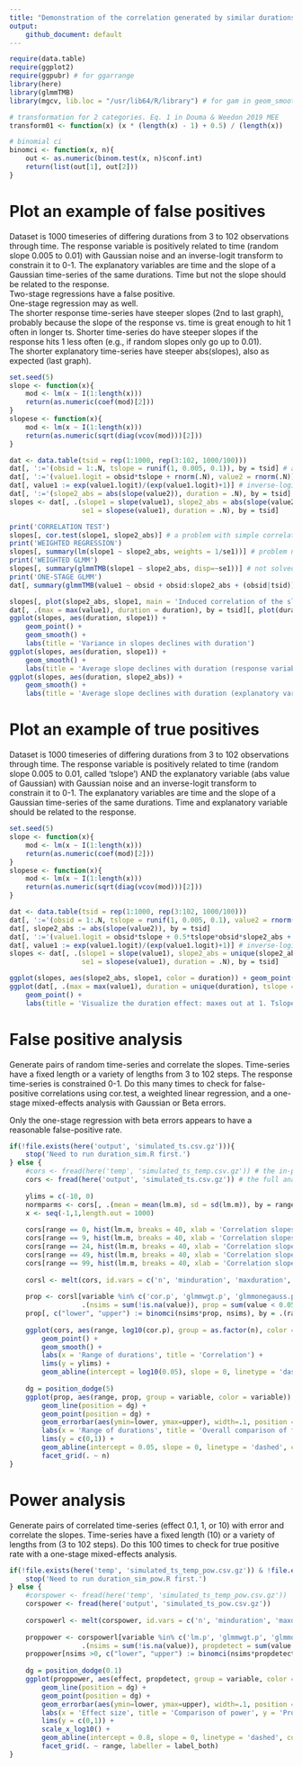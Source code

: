 ```yaml
---
title: "Demonstration of the correlation generated by similar durations"
output: 
    github_document: default
---
```


```r
require(data.table)
require(ggplot2)
require(ggpubr) # for ggarrange
library(here)
library(glmmTMB)
library(mgcv, lib.loc = "/usr/lib64/R/library") # for gam in geom_smooth to work

# transformation for 2 categories. Eq. 1 in Douma & Weedon 2019 MEE
transform01 <- function(x) (x * (length(x) - 1) + 0.5) / (length(x))

# binomial ci
binomci <- function(x, n){
    out <- as.numeric(binom.test(x, n)$conf.int)
    return(list(out[1], out[2]))
}

```

# Plot an example of false positives
Dataset is 1000 timeseries of differing durations from 3 to 102 observations through time. The response variable is positively related to time (random slope 0.005 to 0.01) with Gaussian noise and an inverse-logit transform to constrain it to 0-1. The explanatory variables are time and the slope of a Gaussian time-series of the same durations. Time but not the slope should be related to the response.  
Two-stage regressions have a false positive.  
One-stage regression may as well.  
The shorter response time-series have steeper slopes (2nd to last graph), probably because the slope of the response vs. time is great enough to hit 1 often in longer ts. Shorter time-series do have steeper slopes if the response hits 1 less often (e.g., if random slopes only go up to 0.01).  
The shorter explanatory time-series have steeper abs(slopes), also as expected (last graph).
```r
set.seed(5)
slope <- function(x){
    mod <- lm(x ~ I(1:length(x)))
    return(as.numeric(coef(mod)[2]))
}
slopese <- function(x){
    mod <- lm(x ~ I(1:length(x)))
    return(as.numeric(sqrt(diag(vcov(mod)))[2]))
}

dat <- data.table(tsid = rep(1:1000, rep(3:102, 1000/100)))
dat[, ':='(obsid = 1:.N, tslope = runif(1, 0.005, 0.1)), by = tsid] # add time counter and a random slope for each tsid
dat[, ':='(value1.logit = obsid*tslope + rnorm(.N), value2 = rnorm(.N))] # create random ts. value1 has a positive slope like dissimilarites and is on a logit scale.
dat[, value1 := exp(value1.logit)/(exp(value1.logit)+1)] # inverse-logit for value 1
dat[, ':='(slope2_abs = abs(slope(value2)), duration = .N), by = tsid] # explanatory slopes for one-stage model
slopes <- dat[, .(slope1 = slope(value1), slope2_abs = abs(slope(value2)),
                  se1 = slopese(value1), duration = .N), by = tsid]

print('CORRELATION TEST')
slopes[, cor.test(slope1, slope2_abs)] # a problem with simple correlation in this example
print('WEIGHTED REGRESSION')
slopes[, summary(lm(slope1 ~ slope2_abs, weights = 1/se1))] # problem not solved by weighting
print('WEIGHTED GLMM')
slopes[, summary(glmmTMB(slope1 ~ slope2_abs, disp=~se1))] # not solved by glmmTMB and dispersion
print('ONE-STAGE GLMM')
dat[, summary(glmmTMB(value1 ~ obsid + obsid:slope2_abs + (obsid|tsid)))] # maybe addressed by a one-stage model

slopes[, plot(slope2_abs, slope1, main = 'Induced correlation of the slopes')]
dat[, .(max = max(value1), duration = duration), by = tsid][, plot(duration, max, main = 'Maximum value asymptote')]
ggplot(slopes, aes(duration, slope1)) +
    geom_point() +
    geom_smooth() +
    labs(title = 'Variance in slopes declines with duration')
ggplot(slopes, aes(duration, slope1)) +
    geom_smooth() +
    labs(title = 'Average slope declines with duration (response variable)')
ggplot(slopes, aes(duration, slope2_abs)) +
    geom_smooth() +
    labs(title = 'Average slope declines with duration (explanatory variable')
```

# Plot an example of true positives
Dataset is 1000 timeseries of differing durations from 3 to 102 observations through time. The response variable is positively related to time (random slope 0.005 to 0.01, called 'tslope') AND the explanatory variable (abs value of Gaussian) with Gaussian noise and an inverse-logit transform to constrain it to 0-1. The explanatory variables are time and the slope of a Gaussian time-series of the same durations. Time and explanatory variable should be related to the response.  

```r
set.seed(5)
slope <- function(x){
    mod <- lm(x ~ I(1:length(x)))
    return(as.numeric(coef(mod)[2]))
}
slopese <- function(x){
    mod <- lm(x ~ I(1:length(x)))
    return(as.numeric(sqrt(diag(vcov(mod)))[2]))
}

dat <- data.table(tsid = rep(1:1000, rep(3:102, 1000/100)))
dat[, ':='(obsid = 1:.N, tslope = runif(1, 0.005, 0.1), value2 = rnorm(.N), duration = .N, e = rnorm(.N, 0, 0.1)), by = tsid] # add time counter, a random temporal slope for each tsid, a random explanatory variable, and error
dat[, slope2_abs := abs(slope(value2)), by = tsid]
dat[, ':='(value1.logit = obsid*tslope + 0.5*tslope*obsid*slope2_abs + e)] # value1 has a positive slope like dissimilarites and is on a logit scale. Positively related to slope2.
dat[, value1 := exp(value1.logit)/(exp(value1.logit)+1)] # inverse-logit for value 1
slopes <- dat[, .(slope1 = slope(value1), slope2_abs = unique(slope2_abs),
                  se1 = slopese(value1), duration = .N), by = tsid]

ggplot(slopes, aes(slope2_abs, slope1, color = duration)) + geom_point() + geom_smooth()
ggplot(dat[, .(max = max(value1), duration = unique(duration), tslope = unique(tslope)), by = tsid], aes(duration, max, color = tslope)) +
    geom_point() +
    labs(title = 'Visualize the duration effect: maxes out at 1. Tslope is the slope vs. time')

```

# False positive analysis
Generate pairs of random time-series and correlate the slopes. Time-series have a fixed length or a variety of lengths from 3 to 102 steps. The response time-series is constrained 0-1. Do this many times to check for false-positive correlations using cor.test, a weighted linear regression, and a one-stage mixed-effects analysis with Gaussian or Beta errors.  

Only the one-stage regression with beta errors appears to have a reasonable false-positive rate.
```r
if(!file.exists(here('output', 'simulated_ts.csv.gz'))){
    stop('Need to run duration_sim.R first.')
} else {
    #cors <- fread(here('temp', 'simulated_ts_temp.csv.gz')) # the in-progress analysis
    cors <- fread(here('output', 'simulated_ts.csv.gz')) # the full analysis
    
    ylims = c(-10, 0)
    normparms <- cors[, .(mean = mean(lm.m), sd = sd(lm.m)), by = range] # parameters for Gaussian curves on each histogram
    x <- seq(-1,1,length.out = 1000)
    
    cors[range == 0, hist(lm.m, breaks = 40, xlab = 'Correlation slopes', main = 'Range = 0', freq = FALSE)]; normparms[range == 0, lines(x, dnorm(x,mean, sd))]
    cors[range == 9, hist(lm.m, breaks = 40, xlab = 'Correlation slopes', main = 'Range = 9', freq = FALSE)]; normparms[range == 9, lines(x, dnorm(x,mean, sd))]
    cors[range == 24, hist(lm.m, breaks = 40, xlab = 'Correlation slopes', main = 'Range = 24', freq = FALSE)]; normparms[range == 24, lines(x, dnorm(x,mean, sd))]
    cors[range == 49, hist(lm.m, breaks = 40, xlab = 'Correlation slopes', main = 'Range = 49', freq = FALSE)]; normparms[range == 49, lines(x, dnorm(x,mean, sd))]
    cors[range == 99, hist(lm.m, breaks = 40, xlab = 'Correlation slopes', main = 'Range = 99', freq = FALSE)]; normparms[range == 99, lines(x, dnorm(x,mean, sd))]
    
    corsl <- melt(cors, id.vars = c('n', 'minduration', 'maxduration', 'name', 'range'), measure.vars = c('cor.p', 'cor.cor', 'lm.m', 'glmmwgt.p', 'glmmwgt.beta', 'glmmonegauss.p', 'glmmonegauss.beta', 'glmmonebeta.p', 'glmmonebeta.beta'))
    
    prop <- corsl[variable %in% c('cor.p', 'glmmwgt.p', 'glmmonegauss.p', 'glmmonebeta.p'), 
                  .(nsims = sum(!is.na(value)), prop = sum(value < 0.05, na.rm=TRUE)/sum(!is.na(value), na.rm=TRUE)), by = c("range", "n", "variable")]
    prop[, c("lower", "upper") := binomci(nsims*prop, nsims), by = .(range, n, variable)]
    
    ggplot(cors, aes(range, log10(cor.p), group = as.factor(n), color = as.factor(n))) +
        geom_point() +
        geom_smooth() +
        labs(x = 'Range of durations', title = 'Correlation') +
        lims(y = ylims) +
        geom_abline(intercept = log10(0.05), slope = 0, linetype = 'dashed', color = 'red')
    
    dg = position_dodge(5)
    ggplot(prop, aes(range, prop, group = variable, color = variable)) +
        geom_line(position = dg) +
        geom_point(position = dg) +
        geom_errorbar(aes(ymin=lower, ymax=upper), width=.1, position = dg) +
        labs(x = 'Range of durations', title = 'Overall comparison of false positive rates', y = 'Proportion false positive') +
        lims(y = c(0,1)) +
        geom_abline(intercept = 0.05, slope = 0, linetype = 'dashed', color = 'red') +
        facet_grid(. ~ n)
}
```
         
         
# Power analysis
Generate pairs of correlated time-series (effect 0.1, 1, or 10) with error and correlate the slopes. Time-series have a fixed length (10) or a variety of lengths from (3 to 102 steps). Do this 100 times to check for true positive rate with a one-stage mixed-effects analysis.  
```r
if(!file.exists(here('temp', 'simulated_ts_temp_pow.csv.gz')) & !file.exists(here('output', 'simulated_ts_pow.csv.gz'))){
    stop('Need to run duration_sim_pow.R first.')
} else {
    #corspower <- fread(here('temp', 'simulated_ts_temp_pow.csv.gz'))
    corspower <- fread(here('output', 'simulated_ts_pow.csv.gz'))
    
    corspowerl <- melt(corspower, id.vars = c('n', 'minduration', 'maxduration', 'name', 'range', 'effect'), measure.vars = c('lm.p', 'lm.m', 'glmmwgt.p', 'glmmwgt.beta', 'glmmonebeta.p', 'glmmonebeta.beta'))
    
    proppower <- corspowerl[variable %in% c('lm.p', 'glmmwgt.p', 'glmmonebeta.p'), 
                  .(nsims = sum(!is.na(value)), propdetect = sum(value < 0.05, na.rm=TRUE)/sum(!is.na(value), na.rm=TRUE)), by = c("range", "n", "variable", "effect")]
    proppower[nsims >0, c("lower", "upper") := binomci(nsims*propdetect, nsims), by = .(range, n, variable, effect)]
    
    dg = position_dodge(0.1)
    ggplot(proppower, aes(effect, propdetect, group = variable, color = variable)) +
        geom_line(position = dg) +
        geom_point(position = dg) +
        geom_errorbar(aes(ymin=lower, ymax=upper), width=.1, position = dg) +
        labs(x = 'Effect size', title = 'Comparison of power', y = 'Proportion true positives') +
        lims(y = c(0,1)) +
        scale_x_log10() + 
        geom_abline(intercept = 0.8, slope = 0, linetype = 'dashed', color = 'red') +
        facet_grid(. ~ range, labeller = label_both)
}
```



